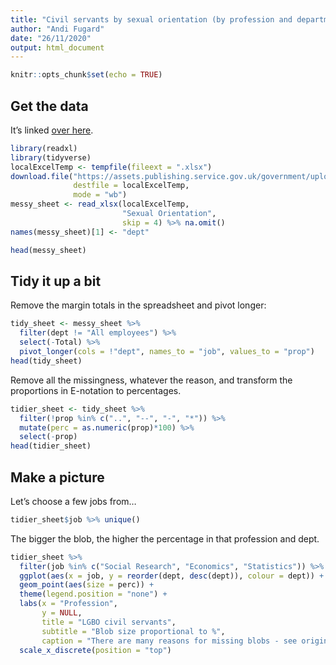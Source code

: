 ```yaml
---
title: "Civil servants by sexual orientation (by profession and department, 31 March 2020)"
author: "Andi Fugard"
date: "26/11/2020"
output: html_document
---
```


```r
knitr::opts_chunk$set(echo = TRUE)
```

## Get the data

It's linked [over here](https://www.gov.uk/government/statistics/civil-servants-by-sex-and-ethnicity-and-disability-and-sexual-orientation-by-profession-and-department-2020).

```r
library(readxl)
library(tidyverse)
localExcelTemp <- tempfile(fileext = ".xlsx")
download.file("https://assets.publishing.service.gov.uk/government/uploads/system/uploads/attachment_data/file/938871/Civil_servants_by_sex_and_ethnicity_and_disability_and_sexual_orientation_by_profession_and_department__2020.xlsx",
              destfile = localExcelTemp,
              mode = "wb")
messy_sheet <- read_xlsx(localExcelTemp,
                         "Sexual Orientation",
                         skip = 4) %>% na.omit()
names(messy_sheet)[1] <- "dept"
```

```r
head(messy_sheet)
```

## Tidy it up a bit

Remove the margin totals in the spreadsheet and pivot longer:

```r
tidy_sheet <- messy_sheet %>%
  filter(dept != "All employees") %>%
  select(-Total) %>%
  pivot_longer(cols = !"dept", names_to = "job", values_to = "prop")
head(tidy_sheet)
```

Remove all the missingness, whatever the reason, and transform the proportions in E-notation to percentages.

```r
tidier_sheet <- tidy_sheet %>%
  filter(!prop %in% c("..", "--", "-", "*")) %>%
  mutate(perc = as.numeric(prop)*100) %>%
  select(-prop)
head(tidier_sheet)
```


## Make a picture

Let's choose a few jobs from...

```r
tidier_sheet$job %>% unique()
```

The bigger the blob, the higher the percentage in that profession and dept.

```r
tidier_sheet %>%
  filter(job %in% c("Social Research", "Economics", "Statistics")) %>%
  ggplot(aes(x = job, y = reorder(dept, desc(dept)), colour = dept)) +
  geom_point(aes(size = perc)) +
  theme(legend.position = "none") +
  labs(x = "Profession",
       y = NULL,
       title = "LGBO civil servants",
       subtitle = "Blob size proportional to %",
       caption = "There are many reasons for missing blobs - see original spreadsheet") +
  scale_x_discrete(position = "top") 
```





